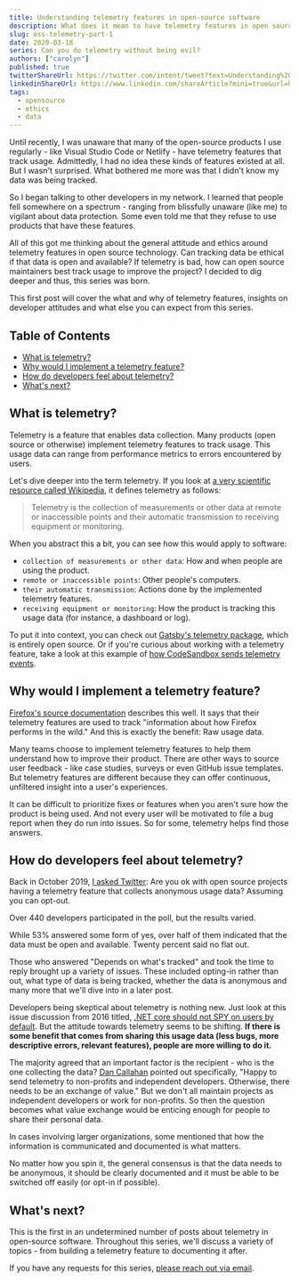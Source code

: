 ```yaml
---
title: Understanding telemetry features in open-source software
description: What does it mean to have telemetry features in open source projects and how do developers feel about it.
slug: oss-telemetry-part-1
date: 2020-03-18
series: Can you do telemetry without being evil?
authors: ["carolyn"]
published: true
twitterShareUrl: https://twitter.com/intent/tweet?text=Understanding%20telemetry%20features%20in%20open-source%20software%20via%20%40meeshkan%20https%3A%2F%2Fmeeshkan.com%2Fblog%2Foss-telemetry-part-1%2F
linkedinShareUrl: https://www.linkedin.com/shareArticle?mini=true&url=https%3A%2F%2Fmeeshkan.com%2Fblog%2Foss-telemetry-part-1%2F&source=Meeshkan
tags:
  - opensource
  - ethics
  - data
---
```


Until recently, I was unaware that many of the open-source products I use regularly - like Visual Studio Code or Netlify - have telemetry features that track usage. Admittedly, I had no idea these kinds of features existed at all. But I wasn't surprised. What bothered me more was that I didn't know my data was being tracked.

So I began talking to other developers in my network. I learned that people fell somewhere on a spectrum - ranging from blissfully unaware (like me) to vigilant about data protection. Some even told me that they refuse to use products that have these features.

All of this got me thinking about the general attitude and ethics around telemetry features in open source technology. Can tracking data be ethical if that data is open and available? If telemetry is bad, how can open source maintainers best track usage to improve the project? I decided to dig deeper and thus, this series was born.

This first post will cover the what and why of telemetry features, insights on developer attitudes and what else you can expect from this series.

## Table of Contents

- [What is telemetry?](#what-is-telemetry)
- [Why would I implement a telemetry feature?](#why-would-i-implement-a-telemetry-feature)
- [How do developers feel about telemetry?](#how-do-developers-feel-about-telemetry)
- [What's next?](#whats-next)

## What is telemetry?

Telemetry is a feature that enables data collection. Many products (open source or otherwise) implement telemetry features to track usage. This usage data can range from performance metrics to errors encountered by users.

Let's dive deeper into the term telemetry. If you look at [a very scientific resource called Wikipedia](https://en.wikipedia.org/wiki/Telemetry), it defines telemetry as follows:

> Telemetry is the collection of measurements or other data at remote or inaccessible points and their automatic transmission to receiving equipment or monitoring.

When you abstract this a bit, you can see how this would apply to software:

- `collection of measurements or other data`: How and when people are using the product.
- `remote or inaccessible points`: Other people's computers.
- `their automatic transmission`: Actions done by the implemented telemetry features.
- `receiving equipment or monitoring`: How the product is tracking this usage data (for instance, a dashboard or log).

To put it into context, you can check out [Gatsby's telemetry package](https://github.com/gatsbyjs/gatsby/tree/master/packages/gatsby-telemetry), which is entirely open source. Or if you're curious about working with a telemetry feature, take a look at this example of [how CodeSandbox sends telemetry events](https://github.com/codesandbox/codesandbox-client/blob/master/packages/node-services/src/module.ts#L197-L217).

## Why would I implement a telemetry feature?

[Firefox's source documentation](https://firefox-source-docs.mozilla.org/toolkit/components/telemetry/index.html) describes this well. It says that their telemetry features are used to track "information about how Firefox performs in the wild." And this is exactly the benefit: Raw usage data.

Many teams choose to implement telemetry features to help them understand how to improve their product. There are other ways to source user feedback - like case studies, surveys or even GitHub issue templates. But telemetry features are different because they can offer continuous, unfiltered insight into a user's experiences.

It can be difficult to prioritize fixes or features when you aren't sure how the product is being used. And not every user will be motivated to file a bug report when they do run into issues. So for some, telemetry helps find those answers.

## How do developers feel about telemetry?

Back in October 2019, [I asked Twitter](https://twitter.com/carolstran/status/1182571331390464001): Are you ok with open source projects having a telemetry feature that collects anonymous usage data? Assuming you can opt-out.

Over 440 developers participated in the poll, but the results varied.

While 53% answered some form of yes, over half of them indicated that the data must be open and available. Twenty percent said no flat out.

Those who answered "Depends on what's tracked" and took the time to reply brought up a variety of issues. These included opting-in rather than out, what type of data is being tracked, whether the data is anonymous and many more that we'll dive into in a later post.

Developers being skeptical about telemetry is nothing new. Just look at this issue discussion from 2016 titled, [.NET core should not SPY on users by default](https://github.com/dotnet/sdk/issues/6145). But the attitude towards telemetry seems to be shifting. **If there is some benefit that comes from sharing this usage data (less bugs, more descriptive errors, relevant features), people are more willing to do it.**

The majority agreed that an important factor is the recipient - who is the one collecting the data? [Dan Callahan](https://twitter.com/callahad) pointed out specifically, "Happy to send telemetry to non-profits and independent developers. Otherwise, there needs to be an exchange of value." But we don't all maintain projects as independent developers or work for non-profits. So then the question becomes what value exchange would be enticing enough for people to share their personal data.

In cases involving larger organizations, some mentioned that how the information is communicated and documented is what matters.

No matter how you spin it, the general consensus is that the data needs to be anonymous, it should be clearly documented and it must be able to be switched off easily (or opt-in if possible).

## What's next?

This is the first in an undetermined number of posts about telemetry in open-source software. Throughout this series, we'll discuss a variety of topics - from building a telemetry feature to documenting it after.

If you have any requests for this series, [please reach out via email](mailto:carolyn@meeshkan.com).
